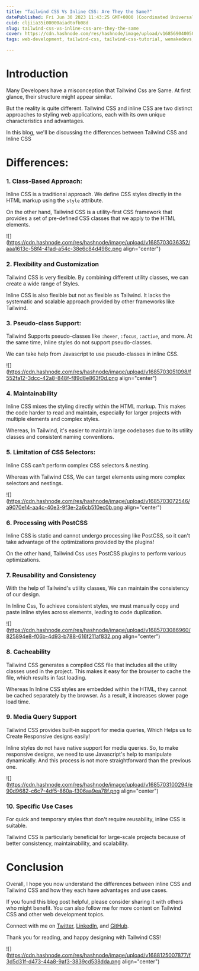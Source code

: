 ```yaml
---
title: "Tailwind CSS Vs Inline CSS: Are They the Same?"
datePublished: Fri Jun 30 2023 11:43:25 GMT+0000 (Coordinated Universal Time)
cuid: cljiia35i00000aiadtofb08d
slug: tailwind-css-vs-inline-css-are-they-the-same
cover: https://cdn.hashnode.com/res/hashnode/image/upload/v1685690400509/3a0ad9c7-1f07-4919-90d3-64dd31d4b912.png
tags: web-development, tailwind-css, tailwind-css-tutorial, wemakedevs, cocodeblogs

---
```


# Introduction

Many Developers have a misconception that Tailwind Css are Same. At first glance, their structure might appear similar.

But the reality is quite different. Tailwind CSS and inline CSS are two distinct approaches to styling web applications, each with its own unique characteristics and advantages.

In this blog, we'll be discussing the differences between Tailwind CSS and Inline CSS

# Differences:

### 1\. Class-Based Approach:

Inline CSS is a traditional approach. We define CSS styles directly in the HTML markup using the `style` attribute.

On the other hand, Tailwind CSS is a utility-first CSS framework that provides a set of pre-defined CSS classes that we apply to the HTML elements.

![](https://cdn.hashnode.com/res/hashnode/image/upload/v1685703036352/aaa1613c-58f4-41ad-a54c-38e6c84d498c.png align="center")

### 2\. **Flexibility and Customization**

Tailwind CSS is very flexible. By combining different utility classes, we can create a wide range of Styles.

Inline CSS is also flexible but not as flexible as Tailwind. It lacks the systematic and scalable approach provided by other frameworks like Tailwind.

### 3\. Pseudo-class Support:

Tailwind Supports pseudo-classes like `:hover`, `:focus`, `:active`, and more. At the same time, Inline styles do not support pseudo-classes.

We can take help from Javascript to use pseudo-classes in inline CSS.

![](https://cdn.hashnode.com/res/hashnode/image/upload/v1685703051098/f552fa12-3dcc-42a8-848f-f89d8e863f0d.png align="center")

### 4\. **Maintainability**

Inline CSS mixes the styling directly within the HTML markup. This makes the code harder to read and maintain, especially for larger projects with multiple elements and complex styles.

Whereas, In Tailwind, it's easier to maintain large codebases due to its utility classes and consistent naming conventions.

### 5\. Limitation of CSS Selectors:

Inline CSS can't perform complex CSS selectors & nesting.

Whereas with Tailwind CSS, We can target elements using more complex selectors and nestings.

![](https://cdn.hashnode.com/res/hashnode/image/upload/v1685703072546/a9070e14-aa4c-40e3-9f3e-2a6cb510ec0b.png align="center")

### 6\. Processing with PostCSS

Inline CSS is static and cannot undergo processing like PostCSS, so it can't take advantage of the optimizations provided by the plugins!

On the other hand, Tailwind Css uses PostCSS plugins to perform various optimizations.

### 7\. **Reusability and Consistency**

With the help of Tailwind's utility classes, We can maintain the consistency of our design.

In Inline Css, To achieve consistent styles, we must manually copy and paste inline styles across elements, leading to code duplication.

![](https://cdn.hashnode.com/res/hashnode/image/upload/v1685703086960/825894e8-f06b-4d93-b788-616f211af832.png align="center")

### 8\. Cacheability

Tailwind CSS generates a compiled CSS file that includes all the utility classes used in the project. This makes it easy for the browser to cache the file, which results in fast loading.

Whereas In Inline CSS styles are embedded within the HTML, they cannot be cached separately by the browser. As a result, it increases slower page load time.

### 9\. Media Query Support

Tailwind CSS provides built-in support for media queries, Which Helps us to Create Responsive designs easily!

Inline styles do not have native support for media queries. So, to make responsive designs, we need to use Javascript's help to manipulate dynamically. And this process is not more straightforward than the previous one.

![](https://cdn.hashnode.com/res/hashnode/image/upload/v1685703100294/e90d9682-c6c7-4df5-860a-f306aa9ea78f.png align="center")

### 10\. **Specific Use Cases**

For quick and temporary styles that don't require reusability, inline CSS is suitable.

Tailwind CSS is particularly beneficial for large-scale projects because of better consistency, maintainability, and scalability.

# Conclusion

Overall, I hope you now understand the differences between inline CSS and Tailwind CSS and how they each have advantages and use cases.

If you found this blog post helpful, please consider sharing it with others who might benefit. You can also follow me for more content on Tailwind CSS and other web development topics.

Connect with me on [Twitter](https://twitter.com/intent/follow?screen_name=Arindam_1729), [LinkedIn](https://www.linkedin.com/in/arindam2004/), and [GitHub](https://github.com/Arindam200).

Thank you for reading, and happy designing with Tailwind CSS!

![](https://cdn.hashnode.com/res/hashnode/image/upload/v1688125007877/f3d5d31f-d473-44a8-9af3-3839cd538dda.png align="center")
